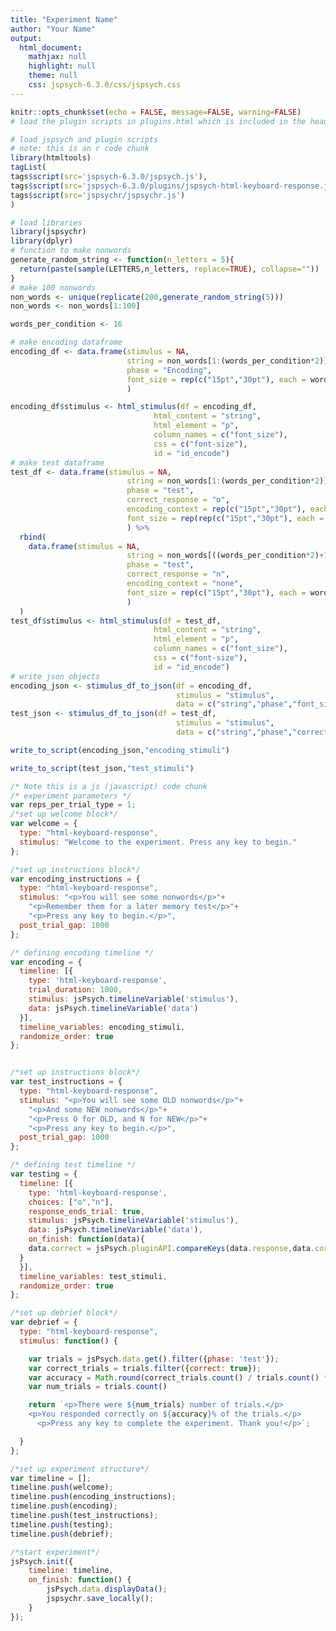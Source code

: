 ```yaml
---
title: "Experiment Name"
author: "Your Name"
output:
  html_document:
    mathjax: null
    highlight: null
    theme: null
    css: jspsych-6.3.0/css/jspsych.css
---
```



```r
knitr::opts_chunk$set(echo = FALSE, message=FALSE, warning=FALSE)
# load the plugin scripts in plugins.html which is included in the header.
```

```r
# load jspsych and plugin scripts
# note: this is an r code chunk
library(htmltools)
tagList(
tags$script(src='jspsych-6.3.0/jspsych.js'),
tags$script(src='jspsych-6.3.0/plugins/jspsych-html-keyboard-response.js'),
tags$script(src='jspsychr/jspsychr.js')
)
```

```r
# load libraries
library(jspsychr)
library(dplyr)
# function to make nonwords
generate_random_string <- function(n_letters = 5){
  return(paste(sample(LETTERS,n_letters, replace=TRUE), collapse=""))
}
# make 100 nonwords
non_words <- unique(replicate(200,generate_random_string(5)))
non_words <- non_words[1:100]

words_per_condition <- 16

# make encoding dataframe
encoding_df <- data.frame(stimulus = NA,
                          string = non_words[1:(words_per_condition*2)],
                          phase = "Encoding",
                          font_size = rep(c("15pt","30pt"), each = words_per_condition)
                          )

encoding_df$stimulus <- html_stimulus(df = encoding_df, 
                                html_content = "string",
                                html_element = "p",
                                column_names = c("font_size"),
                                css = c("font-size"),
                                id = "id_encode")
# make test dataframe
test_df <- data.frame(stimulus = NA,
                          string = non_words[1:(words_per_condition*2)],
                          phase = "test",
                          correct_response = "o",
                          encoding_context = rep(c("15pt","30pt"), each = words_per_condition),
                          font_size = rep(rep(c("15pt","30pt"), each = (words_per_condition/2)),2)
                          ) %>%
  rbind(
    data.frame(stimulus = NA,
                          string = non_words[((words_per_condition*2)+1):(words_per_condition*4)],
                          phase = "test",
                          correct_response = "n",
                          encoding_context = "none",
                          font_size = rep(c("15pt","30pt"), each = words_per_condition)
                          )
  )
test_df$stimulus <- html_stimulus(df = test_df, 
                                html_content = "string",
                                html_element = "p",
                                column_names = c("font_size"),
                                css = c("font-size"),
                                id = "id_encode")
# write json objects
encoding_json <- stimulus_df_to_json(df = encoding_df,
                                     stimulus = "stimulus",
                                     data = c("string","phase","font_size"))
test_json <- stimulus_df_to_json(df = test_df,
                                     stimulus = "stimulus",
                                     data = c("string","phase","correct_response","font_size","encoding_context"))
```

```r
write_to_script(encoding_json,"encoding_stimuli")
```

```r
write_to_script(test_json,"test_stimuli")
```



```js
/* Note this is a js (javascript) code chunk
/* experiment parameters */
var reps_per_trial_type = 1;
/*set up welcome block*/
var welcome = {
  type: "html-keyboard-response",
  stimulus: "Welcome to the experiment. Press any key to begin."
}; 

/*set up instructions block*/
var encoding_instructions = {
  type: "html-keyboard-response",
  stimulus: "<p>You will see some nonwords</p>"+
    "<p>Remember them for a later memory test</p>"+
    "<p>Press any key to begin.</p>",
  post_trial_gap: 1000
};

/* defining encoding timeline */
var encoding = {
  timeline: [{
    type: 'html-keyboard-response',
    trial_duration: 1000,
    stimulus: jsPsych.timelineVariable('stimulus'),
    data: jsPsych.timelineVariable('data')
  }],
  timeline_variables: encoding_stimuli,
  randomize_order: true
};


/*set up instructions block*/
var test_instructions = {
  type: "html-keyboard-response",
  stimulus: "<p>You will see some OLD nonwords</p>"+
    "<p>And some NEW nonwords</p>"+
    "<p>Press O for OLD, and N for NEW</p>"+
    "<p>Press any key to begin.</p>",
  post_trial_gap: 1000
};

/* defining test timeline */
var testing = {
  timeline: [{
    type: 'html-keyboard-response',
    choices: ["o","n"],
    response_ends_trial: true,
    stimulus: jsPsych.timelineVariable('stimulus'),
    data: jsPsych.timelineVariable('data'),
    on_finish: function(data){
    data.correct = jsPsych.pluginAPI.compareKeys(data.response,data.correct_response);
  }
  }],
  timeline_variables: test_stimuli,
  randomize_order: true
};

/*set up debrief block*/
var debrief = {
  type: "html-keyboard-response",
  stimulus: function() {

    var trials = jsPsych.data.get().filter({phase: 'test'});
    var correct_trials = trials.filter({correct: true});
    var accuracy = Math.round(correct_trials.count() / trials.count() * 100);
    var num_trials = trials.count()

    return `<p>There were ${num_trials} number of trials.</p>
    <p>You responded correctly on ${accuracy}% of the trials.</p>
      <p>Press any key to complete the experiment. Thank you!</p>`;

  }
};

/*set up experiment structure*/
var timeline = [];
timeline.push(welcome);
timeline.push(encoding_instructions);
timeline.push(encoding);
timeline.push(test_instructions);
timeline.push(testing);
timeline.push(debrief);

/*start experiment*/
jsPsych.init({
    timeline: timeline,
    on_finish: function() {
        jsPsych.data.displayData();
        jspsychr.save_locally();
    }
});
```
